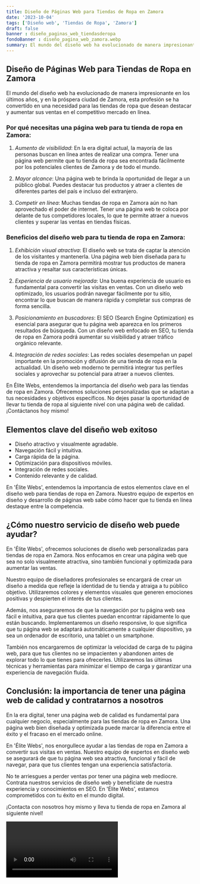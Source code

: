 ```yaml
---
title: Diseño de Páginas Web para Tiendas de Ropa en Zamora
date: '2023-10-04'
tags: ['Diseño web', 'Tiendas de Ropa', 'Zamora']
draft: false
banner : diseño_paginas_web_tiendasderopa
fondoBanner : diseño_pagina_web_zamora.webp
summary: El mundo del diseño web ha evolucionado de manera impresionante en los últimos años, y en la próspera ciudad de Zamora, esta profesión se ha convertido en una necesidad para las tiendas de ropa que desean destacar y aumentar sus ventas en el competitivo mercado en línea.
---
```


## Diseño de Páginas Web para Tiendas de Ropa en Zamora

El mundo del diseño web ha evolucionado de manera impresionante en los últimos años, y en la próspera ciudad de Zamora, esta profesión se ha convertido en una necesidad para las tiendas de ropa que desean destacar y aumentar sus ventas en el competitivo mercado en línea.

### Por qué necesitas una página web para tu tienda de ropa en Zamora:

1. *Aumento de visibilidad*: En la era digital actual, la mayoría de las personas buscan en línea antes de realizar una compra. Tener una página web permite que tu tienda de ropa sea encontrada fácilmente por los potenciales clientes de Zamora y de todo el mundo.

2. *Mayor alcance*: Una página web te brinda la oportunidad de llegar a un público global. Puedes destacar tus productos y atraer a clientes de diferentes partes del país e incluso del extranjero.

3. *Competir en línea*: Muchas tiendas de ropa en Zamora aún no han aprovechado el poder de internet. Tener una página web te coloca por delante de tus competidores locales, lo que te permite atraer a nuevos clientes y superar las ventas en tiendas físicas.

### Beneficios del diseño web para tu tienda de ropa en Zamora:

1. *Exhibición visual atractiva*: El diseño web se trata de captar la atención de los visitantes y mantenerla. Una página web bien diseñada para tu tienda de ropa en Zamora permitirá mostrar tus productos de manera atractiva y resaltar sus características únicas.

2. *Experiencia de usuario mejorada*: Una buena experiencia de usuario es fundamental para convertir las visitas en ventas. Con un diseño web optimizado, los usuarios podrán navegar fácilmente por tu sitio, encontrar lo que buscan de manera rápida y completar sus compras de forma sencilla.

3. *Posicionamiento en buscadores*: El SEO (Search Engine Optimization) es esencial para asegurar que tu página web aparezca en los primeros resultados de búsqueda. Con un diseño web enfocado en SEO, tu tienda de ropa en Zamora podrá aumentar su visibilidad y atraer tráfico orgánico relevante.

4. *Integración de redes sociales*: Las redes sociales desempeñan un papel importante en la promoción y difusión de una tienda de ropa en la actualidad. Un diseño web moderno te permitirá integrar tus perfiles sociales y aprovechar su potencial para atraer a nuevos clientes.

En Élite Webs, entendemos la importancia del diseño web para las tiendas de ropa en Zamora. Ofrecemos soluciones personalizadas que se adaptan a tus necesidades y objetivos específicos. No dejes pasar la oportunidad de llevar tu tienda de ropa al siguiente nivel con una página web de calidad. ¡Contáctanos hoy mismo!

<GifSeo />

<Cta />

## Elementos clave del diseño web exitoso

- Diseño atractivo y visualmente agradable.
- Navegación fácil y intuitiva.
- Carga rápida de la página.
- Optimización para dispositivos móviles.
- Integración de redes sociales.
- Contenido relevante y de calidad.

En 'Élite Webs', entendemos la importancia de estos elementos clave en el diseño web para tiendas de ropa en Zamora. Nuestro equipo de expertos en diseño y desarrollo de páginas web sabe cómo hacer que tu tienda en línea destaque entre la competencia.

## ¿Cómo nuestro servicio de diseño web puede ayudar?

En 'Élite Webs', ofrecemos soluciones de diseño web personalizadas para tiendas de ropa en Zamora. Nos enfocamos en crear una página web que sea no solo visualmente atractiva, sino también funcional y optimizada para aumentar las ventas.

Nuestro equipo de diseñadores profesionales se encargará de crear un diseño a medida que refleje la identidad de tu tienda y atraiga a tu público objetivo. Utilizaremos colores y elementos visuales que generen emociones positivas y despierten el interés de tus clientes.

Además, nos aseguraremos de que la navegación por tu página web sea fácil e intuitiva, para que tus clientes puedan encontrar rápidamente lo que están buscando. Implementaremos un diseño responsive, lo que significa que tu página web se adaptará automáticamente a cualquier dispositivo, ya sea un ordenador de escritorio, una tablet o un smartphone.

También nos encargaremos de optimizar la velocidad de carga de tu página web, para que tus clientes no se impacienten y abandonen antes de explorar todo lo que tienes para ofrecerles. Utilizaremos las últimas técnicas y herramientas para minimizar el tiempo de carga y garantizar una experiencia de navegación fluida.

## Conclusión: la importancia de tener una página web de calidad y contratarnos a nosotros

En la era digital, tener una página web de calidad es fundamental para cualquier negocio, especialmente para las tiendas de ropa en Zamora. Una página web bien diseñada y optimizada puede marcar la diferencia entre el éxito y el fracaso en el mercado online.

En 'Élite Webs', nos enorgullece ayudar a las tiendas de ropa en Zamora a convertir sus visitas en ventas. Nuestro equipo de expertos en diseño web se asegurará de que tu página web sea atractiva, funcional y fácil de navegar, para que tus clientes tengan una experiencia satisfactoria.

No te arriesgues a perder ventas por tener una página web mediocre. Contrata nuestros servicios de diseño web y benefíciate de nuestra experiencia y conocimientos en SEO. En 'Élite Webs', estamos comprometidos con tu éxito en el mundo digital.

¡Contacta con nosotros hoy mismo y lleva tu tienda de ropa en Zamora al siguiente nivel!

<Video />

<CtaBot job='Tiendas de Ropa' city='Zamora'/>

<Gmaps query='Zamora+españa+maps' />